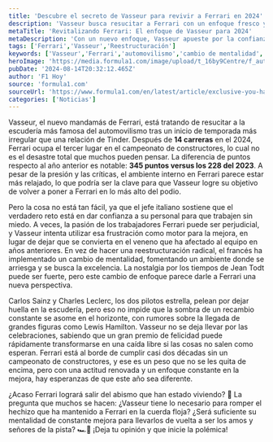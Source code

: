 ```yaml
---
title: 'Descubre el secreto de Vasseur para revivir a Ferrari en 2024'
description: 'Vasseur busca resucitar a Ferrari con un enfoque fresco y sin miedo. ¿Logrará dar la vuelta a la escudería más famosa del automovilismo?'
metaTitle: 'Revitalizando Ferrari: El enfoque de Vasseur para 2024'
metaDescription: 'Con un nuevo enfoque, Vasseur apueste por la confianza en Ferrari. ¿Podrá llevar a la escudería de regreso al podio en 2024?'
tags: ['Ferrari','Vasseur','Reestructuración']
keywords: ['Vasseur','Ferrari','automovilismo','cambio de mentalidad','Sainz y Leclerc']
heroImage: 'https://media.formula1.com/image/upload/t_16by9Centre/f_auto/q_auto/v1723648155/fom-website/2024/Ferrari/Formula%201%20header%20template%20-%202024-08-14T160839.077.png'
pubDate: '2024-08-14T20:32:12.465Z'
author: 'F1 Hoy'
source: 'formula1.com'
sourceUrl: 'https://www.formula1.com/en/latest/article/exclusive-you-have-to-take-risk-everywhere-fred-vasseur-on-how-hes-going-to.7ifzCSl3sRNvc2wyghOtBf'
categories: ['Noticias']
---
```

Vasseur, el nuevo mandamás de Ferrari, está tratando de resucitar a la escudería más famosa del automovilismo tras un inicio de temporada más irregular que una relación de Tinder. Después de **14 carreras** en el 2024, Ferrari ocupa el tercer lugar en el campeonato de constructores, lo cual no es el desastre total que muchos pueden pensar. La diferencia de puntos respecto al año anterior es notable: **345 puntos versus los 228 del 2023**. A pesar de la presión y las críticas, el ambiente interno en Ferrari parece estar más relajado, lo que podría ser la clave para que Vasseur logre su objetivo de volver a poner a Ferrari en lo más alto del podio.

Pero la cosa no está tan fácil, ya que el jefe italiano sostiene que el verdadero reto está en dar confianza a su personal para que trabajen sin miedo. A veces, la pasión de los trabajadores Ferrari puede ser perjudicial, y Vasseur intenta utilizar esa frustración como motor para la mejora, en lugar de dejar que se convierta en el veneno que ha afectado al equipo en años anteriores. En vez de hacer una reestructuración radical, el francés ha implementado un cambio de mentalidad, fomentando un ambiente donde se arriesga y se busca la excelencia. La nostalgia por los tiempos de Jean Todt puede ser fuerte, pero este cambio de enfoque parece darle a Ferrari una nueva perspectiva.

Carlos Sainz y Charles Leclerc, los dos pilotos estrella, pelean por dejar huella en la escudería, pero eso no impide que la sombra de un recambio constante se asome en el horizonte, con rumores sobre la llegada de grandes figuras como Lewis Hamilton. Vasseur no se deja llevar por las celebraciones, sabiendo que un gran premio de felicidad puede rápidamente transformarse en una caída libre si las cosas no salen como esperan. Ferrari está al borde de cumplir casi dos décadas sin un campeonato de constructores, y ese es un peso que no se les quita de encima, pero con una actitud renovada y un enfoque constante en la mejora, hay esperanzas de que este año sea diferente.

¿Acaso Ferrari logrará salir del abismo que han estado viviendo? 🤔 La pregunta que muchos se hacen: ¿Vasseur tiene lo necesario para romper el hechizo que ha mantenido a Ferrari en la cuerda floja? ¿Será suficiente su mentalidad de constante mejora para llevarlos de vuelta a ser los amos y señores de la pista? 🏎️💨 ¡Deja tu opinión y que inicie la polémica!


